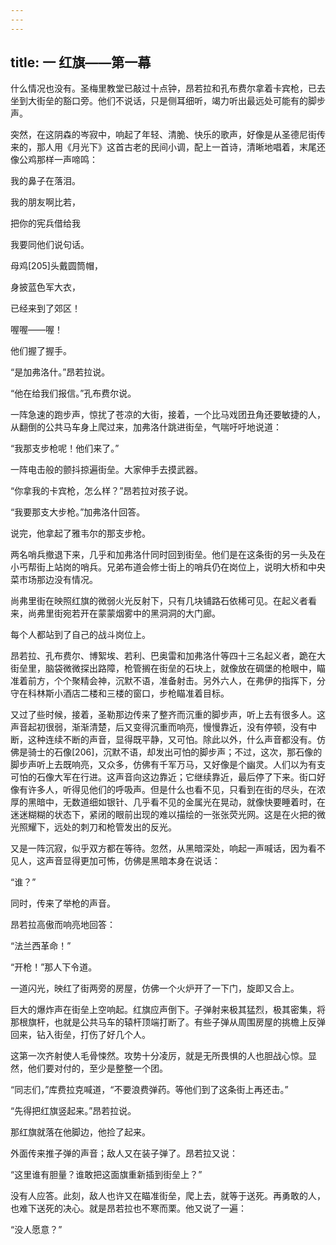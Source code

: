 ```yaml
---
---
---
```

title: 一 红旗——第一幕
---




什么情况也没有。圣梅里教堂已敲过十点钟，昂若拉和孔布费尔拿着卡宾枪，已去坐到大街垒的豁口旁。他们不说话，只是侧耳细听，竭力听出最远处可能有的脚步声。

突然，在这阴森的岑寂中，响起了年轻、清脆、快乐的歌声，好像是从圣德尼街传来的，那人用《月光下》这首古老的民间小调，配上一首诗，清晰地唱着，末尾还像公鸡那样一声啼鸣：

我的鼻子在落泪。

我的朋友啊比若，

把你的宪兵借给我

我要同他们说句话。

母鸡[205]头戴圆筒帽，

身披蓝色军大衣，

已经来到了郊区！

喔喔——喔！

他们握了握手。

“是加弗洛什。”昂若拉说。

“他在给我们报信。”孔布费尔说。

一阵急速的跑步声，惊扰了苍凉的大街，接着，一个比马戏团丑角还要敏捷的人，从翻倒的公共马车身上爬过来，加弗洛什跳进街垒，气喘吁吁地说道：

“我那支步枪呢！他们来了。”

一阵电击般的颤抖掠遍街垒。大家伸手去摸武器。

“你拿我的卡宾枪，怎么样？”昂若拉对孩子说。

“我要那支大步枪。”加弗洛什回答。

说完，他拿起了雅韦尔的那支步枪。

两名哨兵撤退下来，几乎和加弗洛什同时回到街垒。他们是在这条街的另一头及在小丐帮街上站岗的哨兵。兄弟布道会修士街上的哨兵仍在岗位上，说明大桥和中央菜市场那边没有情况。

尚弗里街在映照红旗的微弱火光反射下，只有几块铺路石依稀可见。在起义者看来，尚弗里街宛若开在蒙蒙烟雾中的黑洞洞的大门廊。

每个人都站到了自己的战斗岗位上。

昂若拉、孔布费尔、博絮埃、若利、巴奥雷和加弗洛什等四十三名起义者，跪在大街垒里，脑袋微微探出路障，枪管搁在街垒的石块上，就像放在碉堡的枪眼中，瞄准着前方，个个聚精会神，沉默不语，准备射击。另外六人，在弗伊的指挥下，分守在科林斯小酒店二楼和三楼的窗口，步枪瞄准着目标。

又过了些时候，接着，圣勒那边传来了整齐而沉重的脚步声，听上去有很多人。这声音起初很弱，渐渐清楚，后又变得沉重而响亮，慢慢靠近，没有停顿，没有中断，这种连续不断的声音，显得既平静，又可怕。除此以外，什么声音都没有。仿佛是骑士的石像[206]，沉默不语，却发出可怕的脚步声；不过，这次，那石像的脚步声听上去既响亮，又众多，仿佛有千军万马，又好像是个幽灵。人们以为有支可怕的石像大军在行进。这声音向这边靠近；它继续靠近，最后停了下来。街口好像有许多人，听得见他们的呼吸声。但是什么也看不见，只看到在街的尽头，在浓厚的黑暗中，无数道细如银针、几乎看不见的金属光在晃动，就像快要睡着时，在迷迷糊糊的状态下，紧闭的眼前出现的难以描绘的一张张荧光网。这是在火把的微光照耀下，远处的刺刀和枪管发出的反光。

又是一阵沉寂，似乎双方都在等待。忽然，从黑暗深处，响起一声喊话，因为看不见人，这声音显得更加可怖，仿佛是黑暗本身在说话：

“谁？”

同时，传来了举枪的声音。

昂若拉高傲而响亮地回答：

“法兰西革命！”

“开枪！”那人下令道。

一道闪光，映红了街两旁的房屋，仿佛一个火炉开了一下门，旋即又合上。

巨大的爆炸声在街垒上空响起。红旗应声倒下。子弹射来极其猛烈，极其密集，将那根旗杆，也就是公共马车的辕杆顶端打断了。有些子弹从周围房屋的挑檐上反弹回来，钻入街垒，打伤了好几个人。

这第一次齐射使人毛骨悚然。攻势十分凌厉，就是无所畏惧的人也胆战心惊。显然，他们要对付的，至少是整整一个团。

“同志们，”库费拉克喊道，“不要浪费弹药。等他们到了这条街上再还击。”

“先得把红旗竖起来。”昂若拉说。

那红旗就落在他脚边，他捡了起来。

外面传来推子弹的声音；敌人又在装子弹了。昂若拉又说：

“这里谁有胆量？谁敢把这面旗重新插到街垒上？”

没有人应答。此刻，敌人也许又在瞄准街垒，爬上去，就等于送死。再勇敢的人，也难下送死的决心。就是昂若拉也不寒而栗。他又说了一遍：

“没人愿意？”
